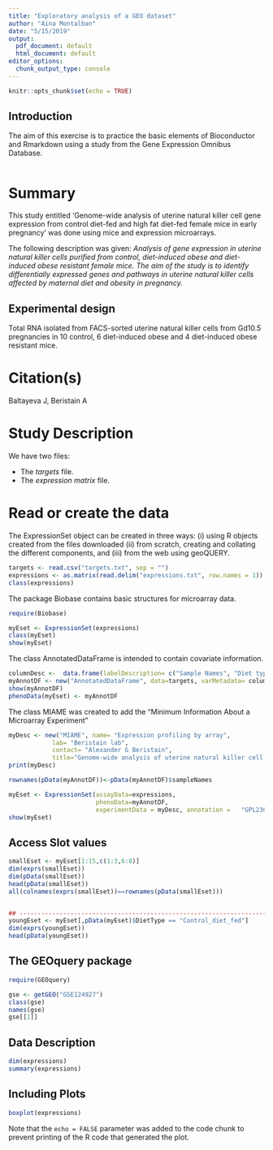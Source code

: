```yaml
---
title: "Exploratory analysis of a GEO dataset"
author: "Aina Montalban"
date: "5/15/2019"
output:
  pdf_document: default
  html_document: default
editor_options:
  chunk_output_type: console
---
```


```r
knitr::opts_chunk$set(echo = TRUE)
```

## Introduction

The aim of this exercise is to practice the basic elements of Bioconductor and Rmarkdown using a study from the Gene Expression Omnibus Database.
```r

```

# Summary

This study entitled 'Genome-wide analysis of uterine natural killer cell gene expression from control diet-fed and high fat diet-fed female mice in early pregnancy' was done using mice and expression microarrays.

The following description was given: *Analysis of gene expression in uterine natural killer cells purified from control, diet-induced obese and diet-induced obese resistant female mice. The aim of the study is to identify differentially expressed genes and pathways in uterine natural killer cells affected by maternal diet and obesity in pregnancy.*
  	
## Experimental design

Total RNA isolated from FACS-sorted uterine natural killer cells from Gd10.5 pregnancies in 10 control, 6 diet-induced obese and 4 diet-induced obese resistant mice.

# Citation(s)
Baltayeva J, Beristain A

# Study Description
We have two files:

- The *targets* file.
- The *expression matrix* file.

# Read or create the data 
The ExpressionSet object can be created in three ways: (i) using R objects created from the files downloaded (ii) from scratch, creating and collating the different components, and (iii) from the web using geoQUERY. 

```r
targets <- read.csv("targets.txt", sep = "")
expressions <- as.matrix(read.delim("expressions.txt", row.names = 1))
class(expressions)
```

The package Biobase contains basic structures for microarray data.

```r
require(Biobase)
```

```r
myEset <- ExpressionSet(expressions)
class(myEset)
show(myEset)
```

The class AnnotatedDataFrame is intended to contain covariate information.
```r
columnDesc <-  data.frame(labelDescription= c("Sample Names", "Diet type", "Replicate"))
myAnnotDF <- new("AnnotatedDataFrame", data=targets, varMetadata= columnDesc)
show(myAnnotDF)
phenoData(myEset) <- myAnnotDF
```

The class MIAME was created to add the "Minimum Information About a Microarray Experiment"
```r
myDesc <- new("MIAME", name= "Expression profiling by array",
            lab= "Beristain lab",
            contact= "Alexander G Beristain",
            title="Genome-wide analysis of uterine natural killer cell gene expression from control diet-fed and high fat diet-fed female mice in early pregnancy", url="https://www.ncbi.nlm.nih.gov/geo/query/acc.cgi")
print(myDesc)
```


```r
rownames(pData(myAnnotDF))<-pData(myAnnotDF)$sampleNames
```


```r

myEset <- ExpressionSet(assayData=expressions, 
                        phenoData=myAnnotDF,
                        experimentData = myDesc, annotation =  	"GPL23038")
show(myEset)
```

## Access Slot values


```r
smallEset <- myEset[1:15,c(1:3,6:8)]
dim(exprs(smallEset))
dim(pData(smallEset))
head(pData(smallEset))
all(colnames(exprs(smallEset))==rownames(pData(smallEset)))


## ------------------------------------------------------------------------
youngEset <- myEset[,pData(myEset)$DietType == "Control_diet_fed"]
dim(exprs(youngEset))
head(pData(youngEset))
```


## The GEOquery package

```r
require(GEOquery)
```

```r
gse <- getGEO("GSE124927")
class(gse)
names(gse)
gse[[1]]
```

## Data Description
```r
dim(expressions)
summary(expressions)
```

## Including Plots
```r
boxplot(expressions)
```


Note that the `echo = FALSE` parameter was added to the code chunk to prevent printing of the R code that generated the plot.
    